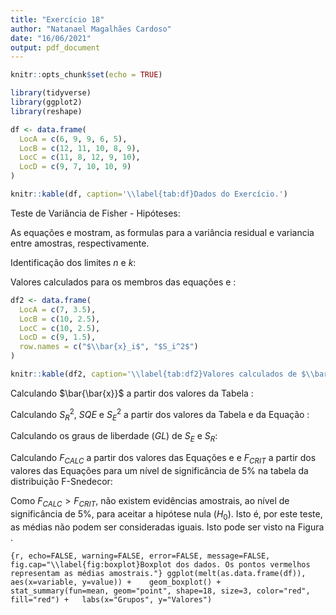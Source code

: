 ```yaml
---
title: "Exercício 18"
author: "Natanael Magalhães Cardoso"
date: "16/06/2021"
output: pdf_document
---
```


```r
knitr::opts_chunk$set(echo = TRUE)
```

```r
library(tidyverse)
library(ggplot2)
library(reshape)
```


```r
df <- data.frame(
  LocA = c(6, 9, 9, 6, 5),
  LocB = c(12, 11, 10, 8, 9),
  LocC = c(11, 8, 12, 9, 10),
  LocD = c(9, 7, 10, 10, 9)
)
```


```r
knitr::kable(df, caption='\\label{tab:df}Dados do Exercício.')
```

Teste de Variância de Fisher - Hipóteses:

\begin{equation*}
  \begin{cases}
    H_0: & \text{Médias iguais}\\
    H_1: & \text{Pelo menos uma média diferente}\\
  \end{cases}
\end{equation*}

As equações \eqref{eq:sr} e \eqref{eq:se} mostram, as formulas para a variância residual e variancia entre amostras, respectivamente.

\begin{equation}
\label{eq:sr}
S_R^2 = \frac{1}{k(n-1)} \sum_i^k \sum_j^n (x_{ij} - \bar{x}_i)^2 = \frac{1}{k} \sum_i^k S_i^2
\end{equation}

\begin{equation}
\label{eq:se}
S_E^2 = \frac{n}{k-1} \sum_i^k (\bar{x}_i - \bar{\bar{x}})^2 
\end{equation}

Identificação dos limites $n$ e $k$:

\begin{equation}
n = 5 \qquad \quad k = 4
\end{equation}


Valores calculados para os membros das equações \eqref{eq:sr} e \eqref{eq:se}:


```r
df2 <- data.frame(
  LocA = c(7, 3.5),
  LocB = c(10, 2.5),
  LocC = c(10, 2.5),
  LocD = c(9, 1.5),
  row.names = c("$\\bar{x}_i$", "$S_i^2$")
)
```

```r
knitr::kable(df2, caption='\\label{tab:df2}Valores calculados de $\\bar{x}_i$ e $S_i^2$.')
```

Calculando $\bar{\bar{x}}$ a partir dos valores da Tabela \ref{tab:df2}:

\begin{equation}
\label{eq:media_total}
\bar{\bar{x}} = \frac{7+10+10+9}{4} = 9
\end{equation}


Calculando $S_R^2$, $SQE$ e $S_E^2$ a partir dos valores da Tabela \ref{tab:df2} e da Equação \eqref{eq:media_total}:

\begin{equation}
\label{eq:srv}
S_R^2 = \frac{1}{k} \sum_i^k S_i^2 = \frac{3.5 + 2.5 + 2.5 + 1.5}{4} = 2.5
\end{equation}

\begin{equation}
\begin{aligned}
SQE {}={} & n \sum_i^k (x_i - \bar{\bar{x}})^2 =\\
    {}={} & 5 [(7-9)^2 + (10-9)^2 + (10-9)^2 + (9-9)^2] =\\
    {}={} & 5 \times 6 = 30
\end{aligned}
\end{equation}

\begin{equation}
\label{eq:sev}
S_E^2 = \frac{SQE}{k-1} = \frac{30}{4-1} = 10
\end{equation}


Calculando os graus de liberdade ($GL$) de $S_E$ e $S_R$:

\begin{equation}
\label{eq:glse}
GL(S_E) = k-1 = 3
\end{equation}

\begin{equation}
\label{eq:glsr}
GL(S_R) = k(n-1) = 16
\end{equation}


Calculando $F_{CALC}$ a partir dos valores das Equações \eqref{eq:srv} e \eqref{eq:sev} 
e $F_{CRIT}$ a partir dos valores das Equações \eqref{eq:glse} \eqref{eq:glsr} para um nível de significância de 5\% na tabela da distribuição F-Snedecor:

\begin{equation}
F_{CALC} = \frac{S_E^2}{S_R^2} = \frac{10}{2.5} = 4
\end{equation}

\begin{equation}
F_{CRIT} = F_{5\%; 3; 16} = 3.2389
\end{equation}

Como $F_{CALC} > F_{CRIT}$, não existem evidências amostrais, ao nível de significância de 5%, para aceitar a hipótese nula ($H_0$). Isto é, por este teste, as médias não podem ser consideradas iguais. Isto pode ser visto na Figura \ref{fig:boxplot}.


```{r, echo=FALSE, warning=FALSE, error=FALSE, message=FALSE, fig.cap="\\label{fig:boxplot}Boxplot dos dados. Os pontos vermelhos representam as médias amostrais."}
ggplot(melt(as.data.frame(df)), aes(x=variable, y=value)) + 
  geom_boxplot() +
  stat_summary(fun=mean, geom="point", shape=18, size=3, color="red", fill="red") +
  labs(x="Grupos", y="Valores")
```




